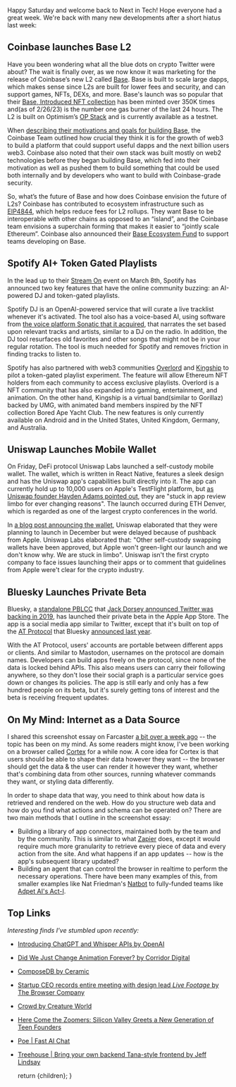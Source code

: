 
<ArticleMetaTags 
  title="Next in Tech - Mar. 4, 2023" 
  description="Next in Tech - Mar. 4, 2023"
  slug="next-in-tech-mar-4-2023"
  image="https://res.cloudinary.com/dz3c2rl2o/image/upload/v1704142856/media/NextInTechMar42023.png"
/>

Happy Saturday and welcome back to Next in Tech! Hope everyone had a great week. We're back with many new developments after a short hiatus last week:

## Coinbase launches Base L2

<CldImage src="media/CoinbaseBaseL2.png" alt="Base by Coinbase" width="700" height="700" className="p-2 pt-0" />

Have you been wondering what all the blue dots on crypto Twitter were about? The wait is finally over, as we now know it was marketing for the release of Coinbase’s new L2 called [Base](https://base.org). Base is built to scale large dapps, which makes sense since L2s are built for lower fees and security, and can support games, NFTs, DEXs, and more. Base's launch was so popular that their [Base, Introduced NFT collection](https://twitter.com/BuildOnBase/status/1629981232732749830) has been minted over 350K times and(as of 2/26/23) is the number one gas burner of the last 24 hours. The L2 is built on Optimism’s [OP Stack](https://stack.optimism.io/) and is currently available as a testnet.

When [describing their motivations and goals for building Base](https://base.mirror.xyz/jjQnUq_UNTQOk7psnGBFOsShi7FlrRp8xevQUipG_Gk), the Coinbase Team outlined how crucial they think it is for the growth of web3 to build a platform that could support useful dapps and the next billion users web3. Coinbase also noted that their own stack was built mostly on web2 technologies before they began building Base, which fed into their motivation as well as pushed them to build something that could be used both internally and by developers who want to build with Coinbase-grade security.

So, what’s the future of Base and how does Coinbase envision the future of L2s? Coinbase has contributed to ecosystem infrastructure such as [EIP4844](https://www.coinbase.com/blog/supporting-eip-4844-reducing-fees-for-ethereum-layer-2-rollups), which helps reduce fees for L2 rollups. They want Base to be interoperable with other chains as opposed to an “island”, and the Coinbase team envisions a superchain forming that makes it easier to “jointly scale Ethereum”. Coinbase also announced their [Base Ecosystem Fund](https://docs.google.com/forms/d/e/1FAIpQLSeiSAod4PAbXlvvDGtHWu-GqzGpvHYfaTQR2f77AawD7GYc4Q/viewform) to support teams developing on Base.


## Spotify AI+ Token Gated Playlists

In the lead up to their [Stream On](https://newsroom.spotify.com/stream-on/) event on March 8th, Spotify has announced two key features that have the online community buzzing: an AI-powered DJ and token-gated playlists.

Spotify DJ is an OpenAI-powered service that will curate a live tracklist whenever it's activated. The tool also has a voice-based AI, using software from [the voice platform Sonatic that it acquired](https://newsroom.spotify.com/2022-06-13/spotify-to-acquire-sonantic-an-ai-voice-platform/), that narrates the set based upon relevant tracks and artists, similar to a DJ on the radio. In addition, the DJ tool resurfaces old favorites and other songs that might not be in your regular rotation. The tool is much needed for Spotify and removes friction in finding tracks to listen to. 

Spotify has also partnered with web3 communities [Overlord](https://www.overlord.xyz/) and [Kingship](https://www.kingship.io/) to pilot a token-gated playlist experiment. The feature will allow Ethereum NFT holders from each community to access exclusive playlists. Overlord is a NFT community that has also expanded into gaming, entertainment, and animation. On the other hand, Kingship is a virtual band(similar to Gorillaz) backed by UMG, with animated band members inspired by the NFT collection Bored Ape Yacht Club. The new features is only currently available on Android and in the United States, United Kingdom, Germany, and Australia.


## Uniswap Launches Mobile Wallet

On Friday, DeFi protocol Uniswap Labs launched a self-custody mobile wallet. The wallet, which is written in React Native, features a sleek design and has the Uniswap app's capabilities built directly into it. The app can currently hold up to 10,000 users on Apple's TestFlight platform, but [as Uniswap founder Hayden Adams pointed out](https://twitter.com/haydenzadams/status/1631692052927791105?s=20), they are "stuck in app review limbo for ever changing reasons". The launch occurred during ETH Denver, which is regarded as one of the largest crypto conferences in the world.

<CldImage src="media/UniswapMobile.jpg" alt="Uniswap Mobile" width="700" height="700" className="p-2 pt-0" />

In [a blog post announcing the wallet](https://uniswap.org/blog/uniswap-mobile-wallet-early-access), Uniswap elaborated that they were planning to launch in December but were delayed because of pushback from Apple. Uniswap Labs elaborated that: "Other self-custody swapping wallets have been approved, but Apple won't green-light our launch and we don't know why. We are stuck in limbo". Uniswap isn't the first crypto company to face issues launching their apps or to comment that guidelines from Apple were't clear for the crypto industry.

## Bluesky Launches Private Beta

Bluesky, a [standalone PBLCC](https://blueskyweb.xyz/blog/2-7-2022-overview) that [Jack Dorsey announced Twitter was backing in 2019](https://twitter.com/jack/status/1204766078468911106), has launched their private beta in the Apple App Store. The app is a social media app similar to Twitter, except that it's built on top of the [AT Protocol](https://atproto.com/) that Bluesky [announced last year](https://blueskyweb.org/blog/10-18-2022-the-at-protocol). 

<CldImage src="media/BlueskyiOS.png" alt="Bluesky iOS" width="250" height="250" className="p-2 pt-0" />

With the AT Protocol, users' accounts are portable between different apps or clients. And similar to Mastodon, usernames on the protocol are domain names. Developers can build apps freely on the protocol, since none of the data is locked behind APIs. This also means users can carry their following anywhere, so they don't lose their social graph is a particular service goes down or changes its policies. The app is still early and only has a few hundred people on its beta, but it's surely getting tons of interest and the beta is receiving frequent updates.

## On My Mind: Internet as a Data Source

<CldImage src="media/StandardForWebContentSSEssay.png" alt="Screenshot essay on a standard for web content" width="700" height="700" className="p-2 pt-0" />

I shared this screenshot essay on Farcaster [a bit over a week ago](https://warpcast.com/dylsteck/0x61803e) -- the topic has been on my mind. As some readers might know, I've been working on a browser called [Cortex](https://withcortex.com) for a while now. A core idea for Cortex is that users should be able to shape their data however they want -- the browser should get the data & the user can render it however they want, whether that's combining data from other sources, running whatever commands they want, or styling data differently. 

In order to shape data that way, you need to think about how data is retrieved and rendered on the web. How do you structure web data and how do you find what actions and schema can be operated on? There are two main methods that I outline in the screenshot essay:
- Building a library of app connectors, maintained both by the team and by the community. This is similar to what [Zapier](https://zapier.com/) does, except it would require much more granularity to retrieve every piece of data and every action from the site. And what happens if an app updates -- how is the app's subsequent library updated?
- Building an agent that can control the browser in realtime to perform the necessary operations. There have been many examples of this, from smaller examples like Nat Friedman's [Natbot](https://github.com/nat/natbot) to fully-funded teams like [Adpet AI's Act-I](https://www.adept.ai/blog/act-1).

## Top Links

_Interesting finds I’ve stumbled upon recently:_
- [Introducing ChatGPT and Whisper APIs by OpenAI](https://openai.com/blog/introducing-chatgpt-and-whisper-apis)
- [Did We Just Change Animation Forever? by Corridor Digital](https://www.youtube.com/watch?v=_9LX9HSQkWo)
- [ComposeDB by Ceramic](https://ceramic.network/composedb)
- [Startup CEO records entire meeting with design lead *Live Footage* by The Browser Company](https://www.youtube.com/watch?v=qixx7ESrJQg)
- [Crowd by Creature World](https://opensea.io/collection/creaturecrowd/drop)
- [Here Come the Zoomers: Silicon Valley Greets a New Generation of Teen Founders](https://www.theinformation.com/articles/here-come-the-zoomers-silicon-valley-greets-a-new-generation-of-teen-founders)
- [Poe | Fast AI Chat](https://poe.com)
- [Treehouse | Bring your own backend Tana-style frontend by Jeff Lindsay](https://github.com/treehousedev/treehouse)

  return <MdxLayout>{children}</MdxLayout>;
}